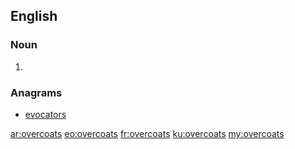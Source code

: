 ==English==

===Noun===
{{head|en|plural}}

# {{plural of|overcoat|lang=en|nocat=1}}

===Anagrams===
* [[evocators#English|evocators]]

[[ar:overcoats]]
[[eo:overcoats]]
[[fr:overcoats]]
[[ku:overcoats]]
[[my:overcoats]]